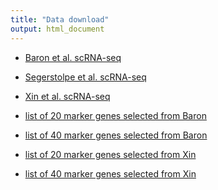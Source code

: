 ```yaml
---
title: "Data download"
output: html_document
---
```


* [Baron et al. scRNA-seq](https://github.com/chencxxy28/InteRD/tree/main/vignettes/data/baron.rds)

* [Segerstolpe et al. scRNA-seq](https://github.com/chencxxy28/InteRD/tree/main/vignettes/data/segerstolpe.rds)

* [Xin et al. scRNA-seq](https://github.com/chencxxy28/InteRD/tree/main/vignettes/data/Xin_nonD.rds)

* [list of 20 marker genes selected from Baron](https://github.com/chencxxy28/InteRD/tree/main/vignettes/data/list_markerbaron20.rds)

* [list of 40 marker genes selected from Baron](https://github.com/chencxxy28/InteRD/tree/main/vignettes/data/list_markerbaron40.rds)

* [list of 20 marker genes selected from Xin](https://github.com/chencxxy28/InteRD/tree/main/vignettes/data/list_markerxin20.rds)

* [list of 40 marker genes selected from Xin](https://github.com/chencxxy28/InteRD/tree/main/vignettes/data/list_markerxin40.rds)
